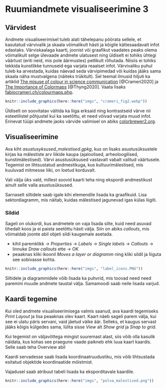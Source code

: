 # Ruumiandmete visualiseerimine 3 {#visualiseerimine3}

## Värvidest

Andmete visualiseerimisel tuleb alati tähelepanu pöörata sellele, et kasutatud värvivalik ja skaala võimalikult hästi ja kõigile kättesaadavalt infot edastaks. Värviskaalaga kaarti, joonist või graafikut vaadates peaks olema võimalikult selge ülevaade andmete ulatusest ning üldiselt ei tohiks ühtegi väärtust (eriti neid, mis pole äärmustes) petlikult rõhutada. Niisiis ei tohiks tekkida kunstlikke tunnuseid ega varjata reaalset infot. Värvivaliku puhul tuleb ka arvestada, kuidas näevad seda värvipimedad või kuidas jääks sama skaala näha mustvalgena (näiteks trükitult). Sel teemal ilmusid hiljuti ka artiklid [The misuse of colour in science communication](https://www.nature.com/articles/s41467-020-19160-7) [@Crameri2020] ja [The Importance of Colormaps](https://ieeexplore.ieee.org/document/9167329) [@Thyng2020]. Vaata lisaks [fabiocrameri.ch/colourmaps.php](http://www.fabiocrameri.ch/colourmaps.php). 


```r
knitr::include_graphics(here::here("imgs", "crameri_fig2.webp"))
```

Üldiselt on soovitatav vältida ka liiga erksaid ning kontrastseid värve nii esteetilistel põhjustel kui ka seetõttu, et need võivad varjata muud infot. Erinevat tüüpi andmete jaoks värvide valimisel on abiks [colorbrewer2.org](https://colorbrewer2.org/).


## Visualiseerimine

Ava kiht *asustusyksused_malestised.gpkg*, kus on lisaks asustusüksustele kirjas ka mälestiste arv liikide kaupa (ajaloolised, arheoloogilised, kunstimälestised). Värvi asustusüksused vastavalt vabalt valitud väärtusele. Tegemist on lihtsustatud andmestikuga, kus kultuurimälestised, mis kuuluvad mitmesse liiki, on loetud korduvalt.

Vali välja üks vald, millest soovid kaarti teha ning ekspordi andmestikust ainult selle valla asustusüksused.

<!-- Üldine ülesanne: mingi maakonna piires asustusüksuse kaupa teatud tüüpi mälestised. Kasutada mingi visualiseerimist. Nt burst.
 -  
 -->

Sarnaselt siltidele saab igale kihi elemendile lisada ka graafikuid. Lisa sektordiagramm, mis näitab, kuidas mälestised jagunevad igas külas liigiti. 

<!-- Rasteri histogrammid -->

<!-- graafikud kaardile -->

<!-- ## Heatmap kõigist mälestistest -->

<!-- Eesti ala või maakonna välja lõikamine.  -->

### Sildid

Sageli on olukordi, kus andmetele on vaja lisada silte, kuid need asuvad tihedalt koos ja ei paista seetõttu hästi välja. Siin on abiks *callouts*, mis võimaldab joonte abil objeti sildi kaugemale asetada. 


- kihil paremklikk -> *Properties* -> *Labels* -> *Single labels* -> *Callouts* -> linnuke *Draw callouts* ette -> OK
- peaaknas kliki ikoonil *Moves a layer or diagramm* ning kliki sildil ja liiguta see sobivasse kohta.

```r
knitr::include_graphics(here::here("imgs", "label_icons.PNG"))
```

Siltidele ja diagrammidele võib lisada ka puhvrid, mis toovad need need paremini muude andmete taustal välja. Samamoodi saab neile lisada varjud.

## Kaardi tegemine

Kui oled andmete visualiseerimisega valmis saanud, ava kaardi tegemiseks *Print Layout* ja lisa peaaknas olev kaart. Kaart näeb sageli parem välja, kui see ei ulatu päris servani, vaid jäetud väike äär. Selleks, et kaugus servast jääks kõigis külgedes sama, lülita sisse *View* alt *Show grid* ja *Snap to grid*. 

Kui tegemist on väljavõttega mingist suuremast alast, siis võib olla kasulik näidata, kus kohas see praegune vaade paikneb ehk luua kaart kaardis. Selle saab teha Overview abil 

Kaardi servadesse saab lisada koordinaatruudustiku, mis võib lihtsustada esitatud objektide koordinaatide mõistmist. 

Vajadusel saab atribuut tabeli lisada ka eksporditavale kaardile. 


```r
knitr::include_graphics(here::here("imgs", "polva_malestised.png"))
```

<!-- atlase tegemine -->




